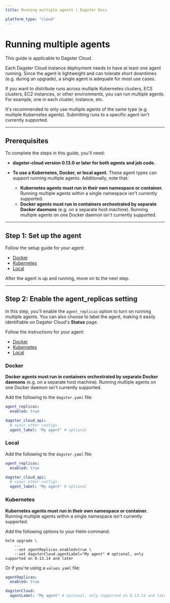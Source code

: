 ```yaml
---
title: Running multiple agents | Dagster Docs

platform_type: "cloud"
---
```


# Running multiple agents <Experimental />

<Note>
	This guide is applicable to Dagster Cloud.
</Note>

Each Dagster Cloud instance deployment needs to have at least one agent running. Since the agent is lightweight and can tolerate short downtimes (e.g. during an upgrade), a single agent is adequate for most use cases.

If you want to distribute runs across multiple Kubernetes clusters, ECS clusters, EC2 instances, or other environments, you can run multiple agents. For example, one in each cluster, instance, etc. 

It's recommended to only use multiple agents of the same type (e.g. multiple Kubernetes agents). Submitting runs to a specific agent isn't currently supported.

---

## Prerequisites

To complete the steps in this guide, you'll need:

- **dagster-cloud version 0.13.0 or later for both agents and job code.**
- **To use a Kubernetes, Docker, or local agent.** These agent types can support running multiple agents. Additionally, note that:

  - **Kubernetes agents must run in their own namespace or container.** Running multiple agents within a single namespace isn't currently supported.
  - **Docker agents must run in containers orchestrated by separate Docker daemons** (e.g. on a separate host machine). Running multiple agents on one Docker daemon isn't currently supported.

---

## Step 1: Set up the agent

Follow the setup guide for your agent:

- [Docker](/dagster-cloud/deployment/agents/docker)
- [Kubernetes](/dagster-cloud/deployment/agents/kubernetes/configuring-running-kubernetes-agent)
- [Local](/dagster-cloud/deployment/agents/local)

After the agent is up and running, move on to the next step.

---

## Step 2: Enable the agent_replicas setting

In this step, you'll enable the `agent_replicas` option to turn on running multiple agents. You can also choose to label the agent, making it easily identifiable on Dagster Cloud's **Status** page.

Follow the instructions for your agent:

- [Docker](#docker)
- [Kubernetes](#kubernetes)
- [Local](#local)

### Docker

**Docker agents must run in containers orchestrated by separate Docker daemons** (e.g. on a separate host machine). Running multiple agents on one Docker daemon isn't currently supported.

Add the following to the `dagster.yaml` file:

```yaml file=/concepts/agent/dagster.yaml
agent_replicas:
  enabled: true

dagster_cloud_api:
  # <your other config>
  agent_label: "My agent" # optional
```

### Local

Add the following to the `dagster.yaml` file:

```yaml file=/concepts/agent/dagster.yaml
agent_replicas:
  enabled: true

dagster_cloud_api:
  # <your other config>
  agent_label: "My agent" # optional
```

### Kubernetes

**Kubernetes agents must run in their own namespace or container.** Running multiple agents within a single namespace isn't currently supported.

Add the following options to your Helm command:

```shell
helm upgrade \
    ...
    --set agentReplicas.enabled=true \
    --set dagsterCloud.agentLabel="My agent" # optional, only supported on 0.13.14 and later
```

Or if you're using a `values.yaml` file:

```yaml
agentReplicas:
  enabled: true

dagsterCloud:
  agentLabel: "My agent" # optional, only supported on 0.13.14 and later
```